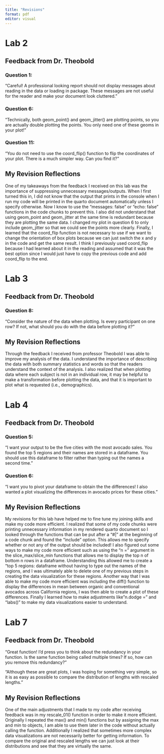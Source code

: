 ```yaml
---
title: "Revisions"
format: pdf
editor: visual
---
```


# Lab 2 

## Feedback from Dr. Theobold 

### Question 1:

"Careful! A professional looking report should not display messages about reading in the data or loading in package. These messages are not useful for the reader and make your document look cluttered."

### Question 6:

"Technically, both geom_point() and geom_jitter() are plotting points, so you are actually double plotting the points. You only need one of these geoms in your plot!"

### Question 11:

"You do not need to use the coord_flip() function to flip the coordinates of your plot. There is a much simpler way. Can you find it?"

## My Revision Reflections 

One of my takeaways from the feedback I received on this lab was the importance of suppressing unnecessary messages/outputs. When I first turned this in, I did not know that the output that prints in the console when I run my code will be printed in the quarto document automatically unless I specify otherwise. Now I know to use the "messages: false" or "echo: false" functions in the code chunks to prevent this. I also did not understand that using geom_point and geom_jitter at the same time is redundant because they are plotting the same data. I changed my plot in question 6 to only include geom_jitter so that we could see the points more clearly. Finally, I learned that the coord_flip function is not necessary to use if we want to change the orientation of box plots because we can just switch the x and y in the code and get the same result. I think I previously used coord_flip because I had learned about it in the reading and assumed that it was the best option since I would just have to copy the previous code and add coord_flip to the end.

# Lab 3

## Feedback from Dr. Theobold 

### Question 8:

"Consider the nature of the data when plotting. Is every participant on one row? If not, what should you do with the data before plotting it?"

## My Revision Reflections

Through the feedback I received from professor Theobold I was able to improve my analysis of the data. I understand the importance of describing the data with both summary statistics and words so that the readers understand the context of the analysis. I also realized that when plotting data where each subject is not in an individual row, it may be helpful to make a transformation before plotting the data, and that it is important to plot what is requested (i.e., demographics).

# Lab 4

## Feedback from Dr. Theobold 

### Question 5:

"I want your output to be the five cities with the most avocado sales. You found the top 5 regions and their names are stored in a dataframe. You should use this dataframe to filter rather than typing out the names a second time."

### Question 6:

"I want you to pivot your dataframe to obtain the the differences! I also wanted a plot visualizing the differences in avocado prices for these cities."

## My Revision Reflections

My revisions for this lab have helped me to fine tune my joining skills and make my code more efficient. I realized that some of my code chunks were printing unnecessary information in my rendered quarto document so I looked through the functions that can be put after a "#|" at the beginning of a code chunk and found the "include" option. This allows me to specify whether or not any of the output should be included! I also figured out some ways to make my code more efficient such as using the "n =" argument in the slice_max/slice_min functions that allows me to display the top n of bottom n rows in a dataframe. Understanding this allowed me to create a "top 5 regions: dataframe without having to type out the names of the regions, and I was ultimately able to delete one of my previous steps in creating the data visualization for these regions. Another way that I was able to make my code more efficient was including the diff() function to display the differences in mean between organic and conventional avocados across California regions, I was then able to create a plot of these differences. Finally I learned how to make adjustments like"n.dodge =" and "labs()" to make my data visualizations easier to understand.

# Lab 7

## Feedback from Dr. Theobold 


"Great function! I’d press you to think about the redundancy in your function. Is the same function being called multiple times? If so, how can you remove this redundancy?"

"Although these are great plots, I was hoping for something very simple, so it is as easy as possible to compare the distribution of lengths with rescaled lengths."

## My Revision Reflections

One of the main adjustments that I made to my code after receiving feedback was in my rescale_01() function in order to make it more efficient. Originally I repeated the max() and min() functions but by assigning the max and min to objects, I am able to use them later in the code without actually calling the function. Additionally I realized that sometimes more complex data visualizations are not necessarily better for getting information. To compare the original and rescaled lengths we can just look at their distributions and see that they are virtually the same.
